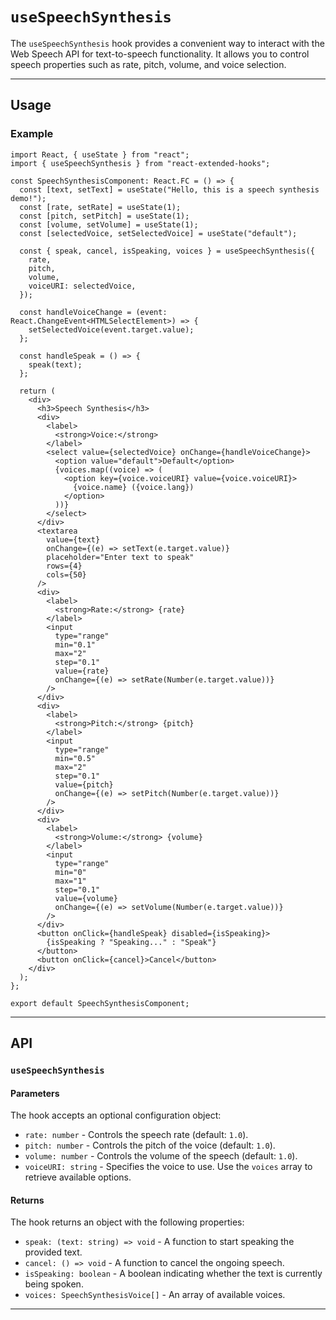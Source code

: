 
<Meta title="Hooks/useSpeechSynthesis" component={useSpeechSynthesis} />

# `useSpeechSynthesis`

The `useSpeechSynthesis` hook provides a convenient way to interact with the Web Speech API for text-to-speech functionality. It allows you to control speech properties such as rate, pitch, volume, and voice selection.

---

## Usage

### Example

```tsx
import React, { useState } from "react";
import { useSpeechSynthesis } from "react-extended-hooks";

const SpeechSynthesisComponent: React.FC = () => {
  const [text, setText] = useState("Hello, this is a speech synthesis demo!");
  const [rate, setRate] = useState(1);
  const [pitch, setPitch] = useState(1);
  const [volume, setVolume] = useState(1);
  const [selectedVoice, setSelectedVoice] = useState("default");

  const { speak, cancel, isSpeaking, voices } = useSpeechSynthesis({
    rate,
    pitch,
    volume,
    voiceURI: selectedVoice,
  });

  const handleVoiceChange = (event: React.ChangeEvent<HTMLSelectElement>) => {
    setSelectedVoice(event.target.value);
  };

  const handleSpeak = () => {
    speak(text);
  };

  return (
    <div>
      <h3>Speech Synthesis</h3>
      <div>
        <label>
          <strong>Voice:</strong>
        </label>
        <select value={selectedVoice} onChange={handleVoiceChange}>
          <option value="default">Default</option>
          {voices.map((voice) => (
            <option key={voice.voiceURI} value={voice.voiceURI}>
              {voice.name} ({voice.lang})
            </option>
          ))}
        </select>
      </div>
      <textarea
        value={text}
        onChange={(e) => setText(e.target.value)}
        placeholder="Enter text to speak"
        rows={4}
        cols={50}
      />
      <div>
        <label>
          <strong>Rate:</strong> {rate}
        </label>
        <input
          type="range"
          min="0.1"
          max="2"
          step="0.1"
          value={rate}
          onChange={(e) => setRate(Number(e.target.value))}
        />
      </div>
      <div>
        <label>
          <strong>Pitch:</strong> {pitch}
        </label>
        <input
          type="range"
          min="0.5"
          max="2"
          step="0.1"
          value={pitch}
          onChange={(e) => setPitch(Number(e.target.value))}
        />
      </div>
      <div>
        <label>
          <strong>Volume:</strong> {volume}
        </label>
        <input
          type="range"
          min="0"
          max="1"
          step="0.1"
          value={volume}
          onChange={(e) => setVolume(Number(e.target.value))}
        />
      </div>
      <button onClick={handleSpeak} disabled={isSpeaking}>
        {isSpeaking ? "Speaking..." : "Speak"}
      </button>
      <button onClick={cancel}>Cancel</button>
    </div>
  );
};

export default SpeechSynthesisComponent;
```

---

## API

### `useSpeechSynthesis`

#### Parameters

The hook accepts an optional configuration object:

- `rate: number` - Controls the speech rate (default: `1.0`).
- `pitch: number` - Controls the pitch of the voice (default: `1.0`).
- `volume: number` - Controls the volume of the speech (default: `1.0`).
- `voiceURI: string` - Specifies the voice to use. Use the `voices` array to retrieve available options.

#### Returns

The hook returns an object with the following properties:

- `speak: (text: string) => void` - A function to start speaking the provided text.
- `cancel: () => void` - A function to cancel the ongoing speech.
- `isSpeaking: boolean` - A boolean indicating whether the text is currently being spoken.
- `voices: SpeechSynthesisVoice[]` - An array of available voices.

---

